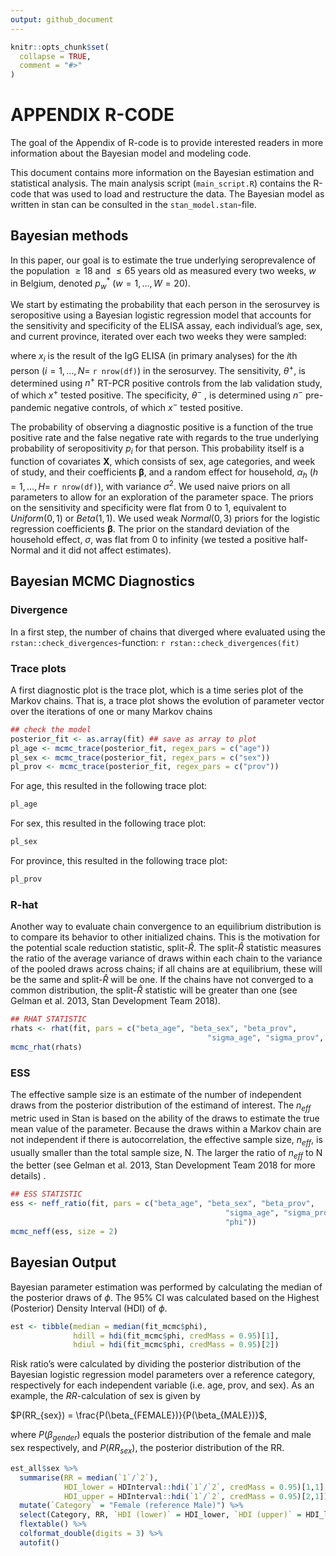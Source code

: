 ```yaml
---
output: github_document
---
```


<!-- README.md is generated from README.Rmd. Please edit that file -->

```r
knitr::opts_chunk$set(
  collapse = TRUE,
  comment = "#>"
)
```

# APPENDIX R-CODE

<!-- badges: start -->
<!-- badges: end -->

The goal of the Appendix of R-code is to provide interested readers in more information about the Bayesian model and modeling code.

This document contains more information on the Bayesian estimation and statistical analysis. The main analysis script (`main_script.R`) contains the R-code that was used to load and restructure the data. The Bayesian model as written in stan can be consulted in the `stan_model.stan`-file.

## Bayesian methods

In this paper, our goal is to estimate the true underlying seroprevalence of the population $\geq 18$  and $\leq 65$ years old as measured every two weeks, $w$ in Belgium, denoted $p^*_w$ ($w=1,\dots,W=20$).

We start by estimating the probability that each person in the serosurvey is seropositive using a Bayesian logistic regression model that accounts for the sensitivity and specificity of the ELISA assay, each individual's age, sex, and current province, iterated over each two weeks they were sampled:

\begin{align*}
  x_{i} &\sim Bernoulli(p_i \theta^+ + (1-p_i) * (1-\theta^-)) \\
  logit(p_i) &= \alpha_h + \mathbf{X}_i \boldsymbol{\beta} \\
  \alpha_h &\sim Normal(0, \sigma^2) \\
  x^+ &\sim Binomial(n^+, \theta^+) \\
  x^- &\sim Binomial(n^-, 1-\theta^-)
\end{align*}

where $x_i$ is the result of the IgG ELISA (in primary analyses) for the $i$th person ($i=1,\dots,N=$ `r nrow(df)`) in the serosurvey.
The sensitivity, $\theta^+$, is determined using $n^+$ RT-PCR positive controls from the lab validation study, of which $x^+$ tested positive.
The specificity, $\theta^-$ , is determined using $n^-$ pre-pandemic negative controls, of which $x^-$ tested positive.

The probability of observing a diagnostic positive is a function of the true positive rate and the false negative rate with regards to the true underlying probability of seropositivity $p_i$ for that person.
This probability itself is a function of covariates $\mathbf{X}$, which consists of sex, age categories, and week of study, and their coefficients $\boldsymbol{\beta}$, and a random effect for household, $\alpha_h$ ($h=1,\dots, H=$ `r nrow(df)`), with variance $\sigma^2$.
We used naive priors on all parameters to allow for an exploration of the parameter space.
The priors on the sensitivity and specificity were flat from 0 to 1, equivalent to $Uniform(0,1)$ or $Beta(1,1)$.
We used weak $Normal(0,3)$ priors for the logistic regression coefficients $\boldsymbol{\beta}$.
The prior on the standard deviation of the household effect, $\sigma$, was flat from 0 to infinity (we tested a positive half-Normal and it did not affect estimates).

## Bayesian MCMC Diagnostics

### Divergence

In a first step, the number of chains that diverged where evaluated using the `rstan::check_divergences`-function:
`r rstan::check_divergences(fit)`

### Trace plots

A first diagnostic plot is the trace plot, which is a time series plot of the Markov chains. That is, a trace plot shows the evolution of parameter vector over the iterations of one or many Markov chains

```r
## check the model
posterior_fit <- as.array(fit) ## save as array to plot
pl_age <- mcmc_trace(posterior_fit, regex_pars = c("age"))
pl_sex <- mcmc_trace(posterior_fit, regex_pars = c("sex"))
pl_prov <- mcmc_trace(posterior_fit, regex_pars = c("prov"))
```

For age, this resulted in the following trace plot:

```r
pl_age
```

For sex, this resulted in the following trace plot:

```r
pl_sex
```

For province, this resulted in the following trace plot:

```r
pl_prov
```

### R-hat

Another way to evaluate chain convergence to an equilibrium distribution is to compare its behavior to other  initialized chains. This is the motivation for the potential scale reduction statistic, split-$\hat{R}$. The split-$\hat{R}$ statistic measures the ratio of the average variance of draws within each chain to the variance of the pooled draws across chains; if all chains are at equilibrium, these will be the same and split-$\hat{R}$ will be one. If the chains have not converged to a common distribution, the split-$\hat{R}$ statistic will be greater than one (see Gelman et al. 2013, Stan Development Team 2018).

```r
## RHAT STATISTIC
rhats <- rhat(fit, pars = c("beta_age", "beta_sex", "beta_prov", 
                                            "sigma_age", "sigma_prov", "sigma_sex"))
mcmc_rhat(rhats)
```

### ESS

The effective sample size is an estimate of the number of independent draws from the posterior distribution of the estimand of interest. The $n_{eff}$ metric used in Stan is based on the ability of the draws to estimate the true mean value of the parameter. Because the draws within a Markov chain are not independent if there is autocorrelation, the effective sample size, $n_{eff}$, is usually smaller than the total sample size, N. The larger the ratio of $n_{eff}$ to N the better (see Gelman et al. 2013, Stan Development Team 2018 for more details) .

```r
## ESS STATISTIC
ess <- neff_ratio(fit, pars = c("beta_age", "beta_sex", "beta_prov", 
                                                "sigma_age", "sigma_prov", "sigma_sex",
                                                "phi"))
mcmc_neff(ess, size = 2)  
```

## Bayesian Output

Bayesian parameter estimation was performed by calculating the median of the posterior draws of $\phi$. The 95% CI was calculated based on the Highest (Posterior) Density Interval (HDI) of $\phi$.

```r
est <- tibble(median = median(fit_mcmc$phi),
              hdill = hdi(fit_mcmc$phi, credMass = 0.95)[1],
              hdiul = hdi(fit_mcmc$phi, credMass = 0.95)[2])
```

Risk ratio's were calculated by dividing the posterior distribution of the Bayesian logistic regression model parameters over a reference category, respectively for each independent variable (i.e. age, prov, and sex). As an example, the $RR$-calculation of sex is given by

$P(RR_{sex}) = \frac{P(\beta_{FEMALE})}{P(\beta_{MALE})}$,

where $P(\beta_{gender})$ equals the posterior distribution of the female and male sex respectively, and 
$P(RR_{sex})$, the posterior distribution of the RR.

```r
est_all$sex %>%
  summarise(RR = median(`1`/`2`),
            HDI_lower = HDInterval::hdi(`1`/`2`, credMass = 0.95)[1,1],
            HDI_upper = HDInterval::hdi(`1`/`2`, credMass = 0.95)[2,1]) %>%
  mutate(`Category` = "Female (reference Male)") %>%
  select(Category, RR, `HDI (lower)` = HDI_lower, `HDI (upper)` = HDI_lower) %>%
  flextable() %>%
  colformat_double(digits = 3) %>%
  autofit()
```

